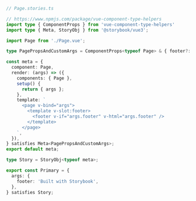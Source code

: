 ```ts
// Page.stories.ts

// https://www.npmjs.com/package/vue-component-type-helpers
import type { ComponentProps } from 'vue-component-type-helpers'
import type { Meta, StoryObj } from '@storybook/vue3';

import Page from './Page.vue';

type PagePropsAndCustomArgs = ComponentProps<typeof Page> & { footer?: string };

const meta = {
  component: Page,
  render: (args) => ({
    components: { Page },
    setup() {
      return { args };
    },
    template: `
      <page v-bind="args">
        <template v-slot:footer>
          <footer v-if="args.footer" v-html="args.footer" />
        </template>
      </page>
    `,
  }),
} satisfies Meta<PagePropsAndCustomArgs>;
export default meta;

type Story = StoryObj<typeof meta>;

export const Primary = {
  args: {
    footer: 'Built with Storybook',
  },
} satisfies Story;
```
